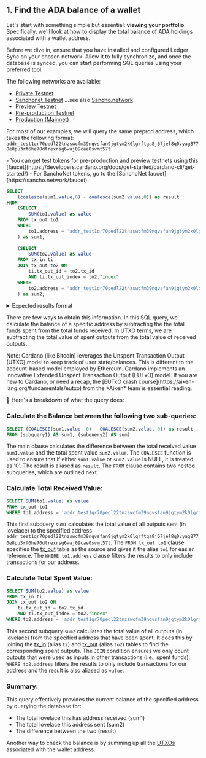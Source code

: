 
## 1. Find the ADA balance of a wallet

Let's start with something simple but essential: **viewing your portfolio**. Specifically, we'll look at how to display the total balance of ADA holdings associated with a wallet address.

<Callout type="warning" emoji="⚠️">
Before we dive in, ensure that you have installed and configured Ledger Sync on your chosen network. Allow it to fully synchronize, and once the database is synced, you can start performing SQL queries using your preferred tool.
</Callout>

The following networks are available:

- [Private Testnet](https://book.world.dev.cardano.org/env-private.html)
- [Sanchonet Testnet](https://book.world.dev.cardano.org/env-sanchonet.html) ...see also [Sancho.network](https://sancho.network/)
- [Preview Testnet](https://book.world.dev.cardano.org/env-preview.html)
- [Pre-production Testnet](https://book.world.dev.cardano.org/env-preprod.html)
- [Production (Mainnet)](https://book.world.dev.cardano.org/env-mainnet.html)

For most of our examples, we will query the same preprod address, which takes the following format:
`addr_test1qr70pedl22tnzswcfm39nqvsfan9jgtym2k0lgrftga8j67jel8q0vyag8770e8pu3rf6he70dtrexrsg6waj09cae0svmt57t`

<Callout type="info" emoji="💡">
- You can get test tokens for pre-production and preview testnets using this [faucet](https://developers.cardano.org/docs/get-started/cardano-cli/get-started/)
- For SanchoNet tokens, go to the [SanchoNet faucet](https://sancho.network/faucet).
</Callout>

```sql 
SELECT
    (coalesce(sum1.value,0) - coalesce(sum2.value,0)) as result
FROM
    (SELECT
        SUM(to1.value) as value
    FROM tx_out to1
    WHERE
        to1.address = 'addr_test1qr70pedl22tnzswcfm39nqvsfan9jgtym2k0lgrftga8j67jel8q0vyag8770e8pu3rf6he70dtrexrsg6waj09cae0svmt57t'
    ) as sum1,
    
    (SELECT
        SUM(to2.value) as value
    FROM tx_in ti
    JOIN tx_out to2 ON
        ti.tx_out_id = to2.tx_id
        AND ti.tx_out_index = to2."index"
    WHERE
        to2.address = 'addr_test1qr70pedl22tnzswcfm39nqvsfan9jgtym2k0lgrftga8j67jel8q0vyag8770e8pu3rf6he70dtrexrsg6waj09cae0svmt57t'
    ) as sum2;
```
<details>
<summary>
Expected results format
</summary>
  
```sql
4645032877132
```

</details>


There are few ways to obtain this information. In this SQL query, we calculate the balance of a specific address by subtracting the the total funds spent from the total funds received. In UTXO terms, we are subtracting the total value of spent outputs from the total value of received outputs. 

<Callout emoji="✍️">
 Note: Cardano (like Bitcoin) leverages the Unspent Transaction Output (UTXO) model to keep track of user state/balances. This is different to the account-based model employed by Ethereum. Cardano implements an innovative Extended Unspent Transaction Output (EUTxO) model. If you are new to Cardano, or need a recap, the [EUTxO crash course](https://aiken-lang.org/fundamentals/eutxo) from the *Aiken* team is essential reading.  
</Callout>


🔎 Here's a breakdown of what the query does:

<Steps>

### Calculate the Balance between the following two sub-queries:

```sql
SELECT (COALESCE(sum1.value, 0) - COALESCE(sum2.value, 0)) as result 
FROM (subquery1) AS sum1, (subquery2) AS sum2
```

The main clause calculates the difference between the total received value `sum1.value` and the total spent value `sum2.value`. The `COALESCE` function is used to ensure that if either `sum1.value` or `sum2.value` is NULL, it is treated as '0'. The result is aliased as `result`. The `FROM` clause contains two nested subqueries, which are outlined next.

### Calculate Total Received Value:

```sql
SELECT SUM(to1.value) as value
FROM tx_out to1
WHERE to1.address = 'addr_test1qr70pedl22tnzswcfm39nqvsfan9jgtym2k0lgrftga8j67jel8q0vyag8770e8pu3rf6he70dtrexrsg6waj09cae0svmt57t'
```

This first subquery `sum1` calculates the total value of all outputs sent (in lovelace) to the specified address `addr_test1qr70pedl22tnzswcfm39nqvsfan9jgtym2k0lgrftga8j67jel8q0vyag8770e8pu3rf6he70dtrexrsg6waj09cae0svmt57t`. 
The `FROM tx_out to1` clause specifies the [tx_out](https://github.com/cardano-foundation/cf-ledger-sync/blob/main/docs/pages/schema.md#tx_out) table as the source and gives it the alias `to1` for easier reference. The `WHERE to1.address` clause filters the results to only include transactions for our address.

### Calculate Total Spent Value:

```sql
SELECT SUM(to2.value) as value
FROM tx_in ti
JOIN tx_out to2 ON
    ti.tx_out_id = to2.tx_id
    AND ti.tx_out_index = to2."index"
WHERE to2.address = 'addr_test1qr70pedl22tnzswcfm39nqvsfan9jgtym2k0lgrftga8j67jel8q0vyag8770e8pu3rf6he70dtrexrsg6waj09cae0svmt57t'
```

This second subquery `sum2` calculates the total value of all outputs (in lovelace) from the specified address that have been spent. It does this by joining the [tx_in](https://github.com/cardano-foundation/cf-ledger-sync/blob/main/docs/pages/schema.md#tx_in) (alias `ti`) and [tx_out](https://github.com/cardano-foundation/cf-ledger-sync/blob/main/docs/pages/schema.md#tx_out) (alias `to2`) tables to find the corresponding spent outputs. 
The `JOIN` condition ensures we only count outputs that were used as inputs in other transactions (i.e., spent funds). `WHERE to2.address` filters the results to only include transactions for our address and the result is also aliased as `value`.

### Summary:
This query effectively provides the current balance of the specified address by querying the database for:
- The total lovelace this has address received (sum1)
- The total lovelace this address sent (sum2)
- The difference between the two (result)

Another way to check the balance is by summing up all the [UTXOs](https://docs.cardano.org/about-cardano/learn/eutxo-explainer/) associated with the wallet address.

</Steps>

